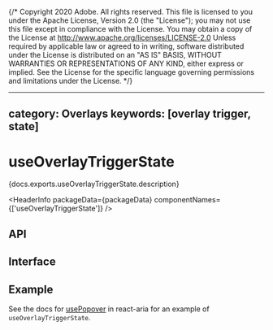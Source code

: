 {/* Copyright 2020 Adobe. All rights reserved.
This file is licensed to you under the Apache License, Version 2.0 (the "License");
you may not use this file except in compliance with the License. You may obtain a copy
of the License at http://www.apache.org/licenses/LICENSE-2.0
Unless required by applicable law or agreed to in writing, software distributed under
the License is distributed on an "AS IS" BASIS, WITHOUT WARRANTIES OR REPRESENTATIONS
OF ANY KIND, either express or implied. See the License for the specific language
governing permissions and limitations under the License. */}



---
category: Overlays
keywords: [overlay trigger, state]
---

# useOverlayTriggerState

<PageDescription>{docs.exports.useOverlayTriggerState.description}</PageDescription>

<HeaderInfo
  packageData={packageData}
  componentNames={['useOverlayTriggerState']} />

## API

<FunctionAPI function={docs.exports.useOverlayTriggerState} links={docs.links} />

## Interface

<ClassAPI links={docs.links} class={docs.links[docs.exports.useOverlayTriggerState.return.id]} />

## Example

See the docs for [usePopover](../react-aria/usePopover.html) in react-aria for an example of `useOverlayTriggerState`.
